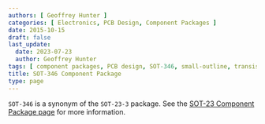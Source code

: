 ```yaml
---
authors: [ Geoffrey Hunter ]
categories: [ Electronics, PCB Design, Component Packages ]
date: 2015-10-15
draft: false
last_update:
  date: 2023-07-23
  author: Geoffrey Hunter
tags: [ component packages, PCB design, SOT-346, small-outline, transistor, SC-59, SMT3 ]
title: SOT-346 Component Package
type: page
---
```



`SOT-346` is a synonym of the `SOT-23-3` package. See the [SOT-23 Component Package page](/pcb-design/component-packages/sot-23-component-package/) for more information.
